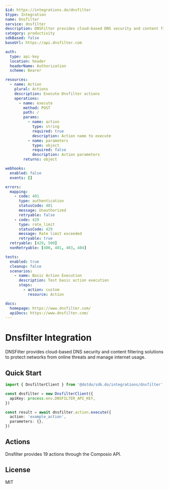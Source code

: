 ```yaml
---
$id: https://integrations.do/dnsfilter
$type: Integration
name: Dnsfilter
service: dnsfilter
description: DNSFilter provides cloud-based DNS security and content filtering solutions to protect networks from online threats and manage internet usage.
category: productivity
sdkBased: false
baseUrl: https://api.dnsfilter.com

auth:
  type: api-key
  location: header
  headerName: Authorization
  scheme: Bearer

resources:
  - name: Action
    plural: Actions
    description: Execute Dnsfilter actions
    operations:
      - name: execute
        method: POST
        path: /
        params:
          - name: action
            type: string
            required: true
            description: Action name to execute
          - name: parameters
            type: object
            required: false
            description: Action parameters
        returns: object

webhooks:
  enabled: false
  events: []

errors:
  mapping:
    - code: 401
      type: authentication
      statusCode: 401
      message: Unauthorized
      retryable: false
    - code: 429
      type: rate_limit
      statusCode: 429
      message: Rate limit exceeded
      retryable: true
  retryable: [429, 500]
  nonRetryable: [400, 401, 403, 404]

tests:
  enabled: true
  cleanup: false
  scenarios:
    - name: Basic Action Execution
      description: Test basic action execution
      steps:
        - action: custom
          resource: Action

docs:
  homepage: https://www.dnsfilter.com/
  apiDocs: https://www.dnsfilter.com/
---
```


# Dnsfilter Integration

DNSFilter provides cloud-based DNS security and content filtering solutions to protect networks from online threats and manage internet usage.

## Quick Start

```typescript
import { DnsfilterClient } from '@dotdo/sdk.do/integrations/dnsfilter'

const dnsfilter = new DnsfilterClient({
  apiKey: process.env.DNSFILTER_API_KEY,
})

const result = await dnsfilter.action.execute({
  action: 'example_action',
  parameters: {},
})
```

## Actions

Dnsfilter provides 19 actions through the Composio API.

## License

MIT

